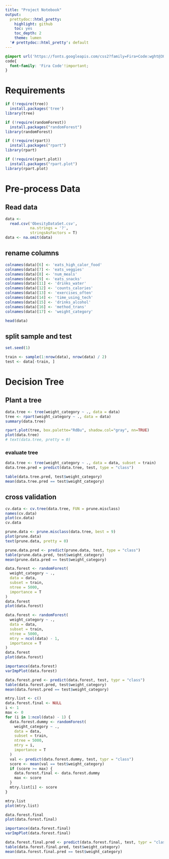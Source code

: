 ```yaml
---
title: "Project Notebook"
output:
  prettydoc::html_pretty:
    highlight: github
    toc: yes
    toc_depth: 2
    theme: lumen
  '# prettydoc::html_pretty': default
---
```


```css
@import url('https://fonts.googleapis.com/css2?family=Fira+Code:wght@300;400;500;600;700&display=swap');
code{
  font-family: 'Fira Code'!important;
}
```

# Requirements 

```r
if (!require(tree))
  install.packages('tree')
library(tree)

if (!require(randomForest))
  install.packages("randomForest")
library(randomForest)

if (!require(rpart))
  install.packages("rpart")
library(rpart)

if (!require(rpart.plot))
  install.packages("rpart.plot")
library(rpart.plot)
```

# Pre-process Data

## Read data
```r
data <-
  read.csv('ObesityDataSet.csv',
           na.strings = '?',
           stringsAsFactors = T)
data <- na.omit(data)
```

## rename columns 
```r
colnames(data)[6] <- 'eats_high_calor_food'
colnames(data)[7] <- 'eats_veggies'
colnames(data)[8] <- 'num_meals'
colnames(data)[9] <- 'eats_snacks'
colnames(data)[11] <- 'drinks_water'
colnames(data)[12] <- 'counts_calories'
colnames(data)[13] <- 'exercises_often'
colnames(data)[14] <- 'time_using_tech'
colnames(data)[15] <- 'drinks_alcohol'
colnames(data)[16] <- 'method_trans'
colnames(data)[17] <- 'weight_category'

head(data)
```

## split sample and test
```r
set.seed(1)

train <- sample(1:nrow(data), nrow(data) / 2)
test <- data[-train, ]
```

# Decision Tree

## Plant a tree
```r
data.tree <- tree(weight_category ~ ., data = data)
tree <- rpart(weight_category ~ ., data = data)
summary(data.tree)
```

```r
rpart.plot(tree, box.palette="RdBu", shadow.col="gray", nn=TRUE)
plot(data.tree)
# text(data.tree, pretty = 0)
```

### evaluate tree
```r
data.tree <- tree(weight_category ~ ., data = data, subset = train)
data.tree.pred = predict(data.tree, test, type = "class")
```


```r
table(data.tree.pred, test$weight_category)
mean(data.tree.pred == test$weight_category)
```

## cross validation
```r
cv.data <- cv.tree(data.tree, FUN = prune.misclass)
names(cv.data)
plot(cv.data)
cv.data
```

```r
prune.data <- prune.misclass(data.tree, best = 9)
plot(prune.data)
text(prune.data, pretty = 0)
```

```r
prune.data.pred <- predict(prune.data, test, type = "class")
table(prune.data.pred, test$weight_category)
mean(prune.data.pred == test$weight_category)
```

```r
data.forest <- randomForest(
  weight_category ~ .,
  data = data,
  subset = train,
  ntree = 5000,
  importance = T
)
data.forest
plot(data.forest)
```

```r
data.forest <- randomForest(
  weight_category ~ .,
  data = data,
  subset = train,
  ntree = 5000,
  mtry = ncol(data) - 1,
  importance = T
)
data.forest
plot(data.forest)
```

```r
importance(data.forest)
varImpPlot(data.forest)
```

```r
data.forest.pred <- predict(data.forest, test, typr = "class")
table(data.forest.pred, test$weight_category)
mean(data.forest.pred == test$weight_category)
```

```r
mtry.list <- c()
data.forest.final <- NULL
i <- 1
max <- 0
for (i in 1:ncol(data) - 1) {
  data.forest.dummy <- randomForest(
    weight_category ~ .,
    data = data,
    subset = train,
    ntree = 5000,
    mtry = i,
    importance = T
  )
  val <- predict(data.forest.dummy, test, typr = "class")
  score <- mean(val == test$weight_category)
  if (score >= max) {
    data.forest.final <- data.forest.dummy
    max <- score
  }
  mtry.list[i] <- score
}
```

```r
mtry.list
plot(mtry.list)
```

```r
data.forest.final
plot(data.forest.final)
```

```r
importance(data.forest.final)
varImpPlot(data.forest.final)
```

```r
data.forest.final.pred <- predict(data.forest.final, test, typr = "class")
table(data.forest.final.pred, test$weight_category)
mean(data.forest.final.pred == test$weight_category)
```

